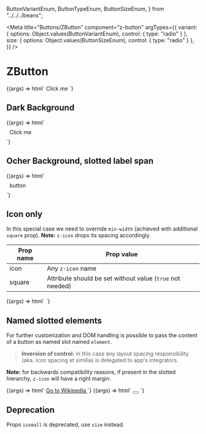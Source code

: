   ButtonVariantEnum,
  ButtonTypeEnum,
  ButtonSizeEnum,
} from "../../../beans";

<Meta
  title="Buttons/ZButton"
  component="z-button"
  argTypes={{
    variant: {
      options: Object.values(ButtonVariantEnum),
      control: { type: "radio" }
    },
    size: {
      options: Object.values(ButtonSizeEnum),
      control: { type: "radio" }
    },
  }}
/>

# ZButton

<Canvas>
  <Story name="Default button"
    args={{
      variant: ButtonVariantEnum.primary,
      size: ButtonSizeEnum.big,
      disabled: false,
      icon: "download",
    }}
  >
    {(args) => html`
      <z-button
        variant=${args.variant}
        size=${args.size}
        disabled=${args.disabled}
        icon=${args.icon}
      >Click me</z-button>
    `}
  </Story>
</Canvas>

## Dark Background

<Canvas>
  <Story name="Dark Background"
    args={{
      size: ButtonSizeEnum.big,
      disabled: false,
      icon: "download",
    }}
    parameters={{
      controls: {
        exclude: ["variant"]
      }
    }}
  >
    {(args) => html`
      <div style="background: var(--gray800); padding: 8px;">
        <z-button
          variant=${ButtonVariantEnum["dark-bg"]}
          size=${args.size}
          disabled=${args.disabled}
          icon=${args.icon}
        >Click me</z-button>
      </div>
    `}
  </Story>
</Canvas>

## Ocher Background, slotted label span

<Canvas>
  <Story name="Ocher Background"
    args={{
      size: ButtonSizeEnum.big,
      disabled: false,
      icon: "download",
    }}
    parameters={{
      controls: {
        exclude: ["variant", "icon"]
      }
    }}
  >
    {(args) => html`
      <div style="background: var(--yellow500); padding: 8px">
        <z-button
          variant=${ButtonVariantEnum["dark-bg"]}
          size=${args.size}
          disabled=${args.disabled}
        >
          <span style="color: var(--gray800);">
            <z-icon name="${args.icon}"></z-icon>
            button
          </span>
        </z-button>
      </div>
    `}
  </Story>
</Canvas>

## Icon only

In this special case we need to override `min-width` (achieved with additional `square` prop). **Note:** `z-icon` drops its spacing accordingly.

| Prop name | Prop value                                                |
| --------- | --------------------------------------------------------- |
| icon      | Any `z-icon` name                                         |
| square    | Attribute should be set without value (`true` not needed) |

<Canvas>
  <Story name="Icon only"
    args={{
      variant: ButtonVariantEnum.primary,
      size: ButtonSizeEnum.big,
      disabled: false,
      icon: "download",
    }}
    parameters={{
      controls: {
        exclude: ["square"]
      }
    }}
  >
    {(args) => html`
      <z-button
        variant="${args.variant}"
        size="${args.size}"
        disabled="${args.disabled}"
        icon="${args.icon}"
        square
      ></z-button>
    `}
  </Story>
</Canvas>

## Named slotted elements

For further customization and DOM handling is possible to pass the content of a button as named slot named `element`.

> **Inversion of control:** in this case any layout spacing responsibility (aka. icon spacing et similia) is delegated to app's integrators.

**Note:** for backwards compatibility reasons, if present in the slotted hierarchy, `z-icon` will have a right margin.

<Canvas>
  <Story name="With named slot"
    args={{
      variant: ButtonVariantEnum.primary,
      size: ButtonSizeEnum.big,
      disabled: false,
      icon: "arrow-quad-north-east",
    }}
  >
    {(args) => html`
      <z-button
        variant="${args.variant}"
        size="${args.size}"
        disabled="${args.disabled}"
      >
        <a slot="element" href="https://wikipedia.com" target="_blank">
          <z-icon name="${args.icon}"></z-icon>
          Go to Wikipedia
        </a>
      </z-button>
    `}
  </Story>
</Canvas>

<Canvas>
  <Story name="With named slot icon only"
    args={{
      variant: ButtonVariantEnum.primary,
      size: ButtonSizeEnum.big,
      disabled: false,
      icon: "link",
    }}
  >
    {(args) => html`
      <z-button
        variant="${args.variant}"
        size="${args.size}"
        disabled="${args.disabled}"
        square
      >
        <button slot="element">
          <z-icon name="${args.icon}"></z-icon>
        </button>
      </z-button>
    `}
  </Story>
</Canvas>

## Deprecation

Props `issmall` is deprecated, use `size` instead.

<ArgsTable of="z-button" />
